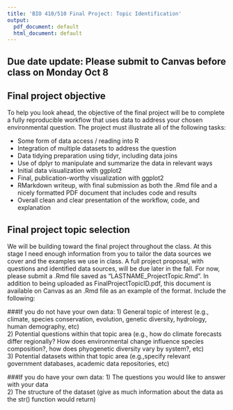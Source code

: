 ```yaml
---
title: 'BIO 410/510 Final Project: Topic Identification'
output:
  pdf_document: default
  html_document: default
---
```


## Due date update: Please submit to Canvas before class on Monday Oct 8

## Final project objective
To help you look ahead, the objective of the final project will be to complete a fully reproducible workflow that uses data to address your chosen environmental question. The project must illustrate all of the following tasks:

* Some form of data access / reading into R
* Integration of multiple datasets to address the question
* Data tidying preparation using tidyr, including data joins
* Use of dplyr to manipulate and summarize the data in relevant ways
* Initial data visualization with ggplot2
* Final, publication-worthy visualization with ggplot2
* RMarkdown writeup, with final submission as both the .Rmd file and a nicely formatted
    PDF document that includes code and results
*  Overall clean and clear presentation of the workflow, code, and explanation


## Final project topic selection
We will be building toward the final project throughout the class. At this stage I need enough information from you to tailor the data sources we cover and the examples we use in class. A full project proposal, with questions and identified data sources, will be due later in the fall. For now, please submit a .Rmd file saved as "LASTNAME_ProjectTopic.Rmd". In addition to being uploaded as FinalProjectTopicID.pdf, this document is available on Canvas as an .Rmd file as an example of the format. Include the following:

###If you do not have your own data:
1) General topic of interest (e.g., climate, species conservation, evolution, genetic diversity, hydrology, human demography, etc)  
2) Potential questions within that topic area (e.g., how do climate forecasts differ regionally? How does environmental change influence species composition?, how does phyogenetic diversity vary by system?, etc)  
3) Potential datasets within that topic area (e.g.,specify relevant government databases, academic data repositories, etc)

###If you do have your own data:
1) The questions you would like to answer with your data  
2) The structure of the dataset (give as much information about the data as the str() function would return)
